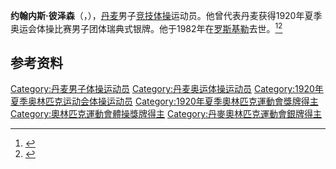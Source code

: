 {{NoteTA|G1=Sports}}
'''约翰内斯·彼泽森'''（{{lang-da|Johannes Pedersen}}，{{bd|1892年|4月26日|1982年|1月17日}}），[[丹麦|丹麦]]男子[[竞技体操|竞技体操]]运动员。他曾代表丹麦获得1920年夏季奥运会体操比赛男子团体瑞典式银牌。他于1982年在[[罗斯基勒|罗斯基勒]]去世。<ref>{{Cite web|title=Johannes PEDERSEN|url=https://www.olympic.org/johannes-pedersen|accessdate=2021-03-29|work=International Olympic Committee|archive-date=2017-11-16|archive-url=https://web.archive.org/web/20171116030741/https://www.olympic.org/Johannes-Pedersen|dead-url=no}}</ref><ref>{{cite web|url=https://www.olympedia.org/athletes/29699|title=Johannes Pedersen|work=Olympedia|accessdate=2021-03-30|archive-date=2020-06-06|archive-url=https://web.archive.org/web/20200606074029/https://www.olympedia.org/athletes/29699|dead-url=no}}</ref>

== 参考资料 ==
{{reflist}}

{{Authority control}}
{{DEFAULTSORT:Pedersen, Johannes}}
[[Category:丹麦男子体操运动员|Category:丹麦男子体操运动员]]
[[Category:丹麦奥运体操运动员|Category:丹麦奥运体操运动员]]
[[Category:1920年夏季奥林匹克运动会体操运动员|Category:1920年夏季奥林匹克运动会体操运动员]]
[[Category:1920年夏季奧林匹克運動會獎牌得主|Category:1920年夏季奧林匹克運動會獎牌得主]]
[[Category:奧林匹克運動會體操獎牌得主|Category:奧林匹克運動會體操獎牌得主]]
[[Category:丹麥奧林匹克運動會銀牌得主|Category:丹麥奧林匹克運動會銀牌得主]]